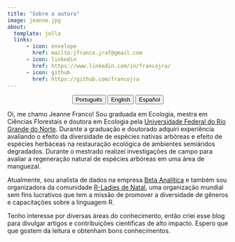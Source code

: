 ---
title: "Sobre a autora"
image: jeanne.jpg
about:
  template: jolla
  links:
      - icon: envelope
        href: mailto:jfranco.jraf@gmail.com
      - icon: linkedin
        href: https://www.linkedin.com/in/francojra/
      - icon: github
        href: https://github.com/francojra
---

<center>

::: {.btn-group role="group" aria-label="About"}
<a href="about-pt.html"> <button type="button" class="btn btn-primary me-md-2 btn-sm">Português</button></a> <a href="about-en.html"> <button type="button" class="btn btn-primary me-md-2 btn-sm">English</button></a> <a href="about-es.html"><button type="button" class="btn btn-primary me-md-2 btn-sm">Español</button></a>
:::

</center>

Oi, me chamo Jeanne Franco! Sou graduada em Ecologia, mestra em Ciências Florestais e doutora em Ecologia pela [Universidade Federal do Rio Grande do Norte](https://www.ufrn.br/). Durante a graduação e doutorado adquiri experiência avaliando o efeito da diversidade de espécies nativas arbóreas e efeito de espécies herbáceas na restauração ecológica de ambientes semiáridos degradados. Durante o mestrado realizei investigações de campo para avaliar a regeneração natural de espécies arbóreas em uma área de manguezal.

Atualmente, sou analista de dados na empresa [Beta Analítica](https://betaanalitica.com.br/) e também sou organizadora da comunidade [R-Ladies de Natal](https://rladies.org/), uma organização mundial sem fins lucrativos que tem a missão de promover a diversidade de gêneros e capacitações sobre a linguagem R.

Tenho interesse por diversas áreas do conhecimento, então criei esse blog para divulgar artigos e contribuições científicas de alto impacto. Espero que que gostem da leitura e obtenham bons conhecimentos.
